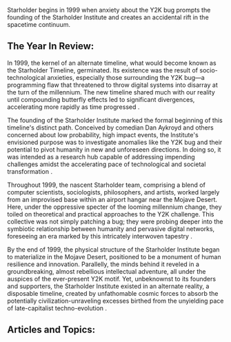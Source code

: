 Starholder begins in 1999 when anxiety about the Y2K bug prompts the founding of the Starholder Institute and creates an accidental rift in the spacetime continuum.


## The Year In Review:
In 1999, the kernel of an alternate timeline, what would become known as the Starholder Timeline, germinated. Its existence was the result of socio-technological anxieties, especially those surrounding the Y2K bug—a programming flaw that threatened to throw digital systems into disarray at the turn of the millennium. The new timeline shared much with our reality until compounding butterfly effects led to significant divergences, accelerating more rapidly as time progressed .

The founding of the Starholder Institute marked the formal beginning of this timeline's distinct path. Conceived by comedian Dan Aykroyd and others concerned about low probability, high impact events, the Institute's envisioned purpose was to investigate anomalies like the Y2K bug and their potential to pivot humanity in new and unforeseen directions. In doing so, it was intended as a research hub capable of addressing impending challenges amidst the accelerating pace of technological and societal transformation .

Throughout 1999, the nascent Starholder team, comprising a blend of computer scientists, sociologists, philosophers, and artists, worked largely from an improvised base within an airport hangar near the Mojave Desert. Here, under the oppressive specter of the looming millennium change, they toiled on theoretical and practical approaches to the Y2K challenge. This collective was not simply patching a bug; they were probing deeper into the symbiotic relationship between humanity and pervasive digital networks, foreseeing an era marked by this intricately interwoven tapestry .

By the end of 1999, the physical structure of the Starholder Institute began to materialize in the Mojave Desert, positioned to be a monument of human resilience and innovation. Parallelly, the minds behind it reveled in a groundbreaking, almost rebellious intellectual adventure, all under the auspices of the ever-present Y2K motif. Yet, unbeknownst to its founders and supporters, the Starholder Institute existed in an alternate reality, a disposable timeline, created by unfathomable cosmic forces to absorb the potentially civilization-unraveling excesses birthed from the unyielding pace of late-capitalist techno-evolution .

## Articles and Topics:


